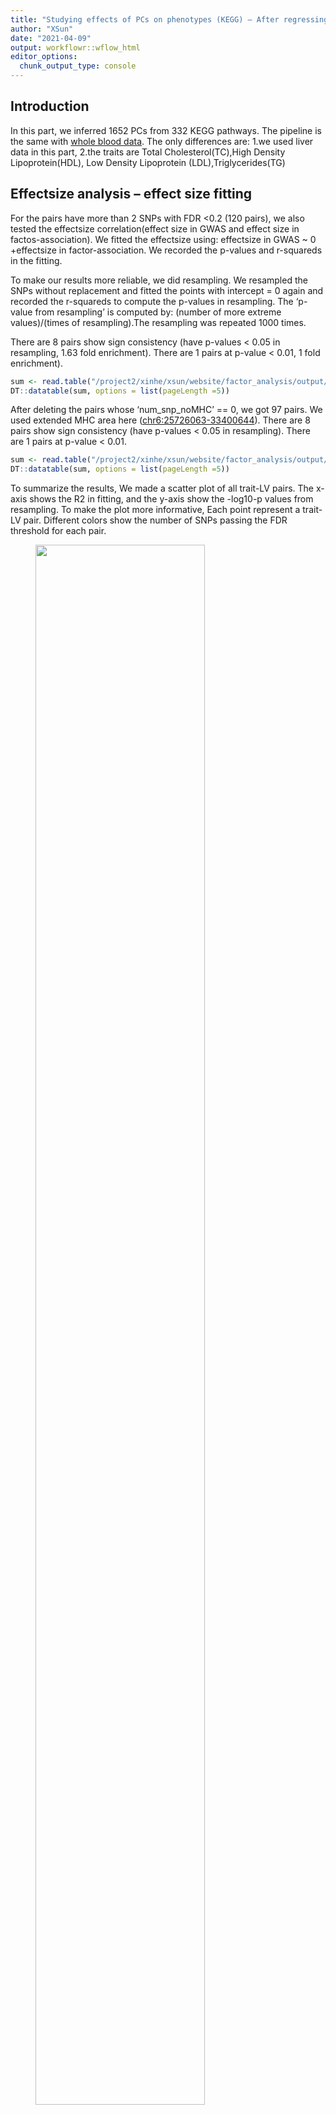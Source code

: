 ```yaml
---
title: "Studying effects of PCs on phenotypes (KEGG) – After regressing out 5 GTEx PEER factors, 'AND' LD Clumping, liver eQTLs "
author: "XSun"
date: "2021-04-09"
output: workflowr::wflow_html
editor_options:
  chunk_output_type: console
---
```


## Introduction 

In this part, we inferred 1652 PCs from 332 KEGG pathways. The pipeline is the same with [whole blood data](https://xsun1229.github.io/factor_analysis/kegg_pcs_factor_traits_regress_5_d500d.html). The only differences are: 1.we used liver data in this part, 2.the traits are Total Cholesterol(TC),High Density Lipoprotein(HDL), Low Density Lipoprotein (LDL),Triglycerides(TG)


## **Effectsize analysis -- effect size fitting**

For the pairs have more than 2 SNPs with FDR <0.2 (120 pairs), we also tested the effectsize correlation(effect size in GWAS and effect size in factos-association). We fitted the effectsize using: effectsize in GWAS ~ 0 +effectsize in factor-association. We recorded the p-values and r-squareds in the fitting.

To make our results more reliable, we did resampling. We resampled the SNPs without replacement and fitted the points with intercept = 0 again and recorded the r-squareds to compute the p-values in resampling. The 'p-value from resampling' is computed by: (number of more extreme values)/(times of resampling).The resampling was repeated 1000 times.

There are 8 pairs show sign consistency (have p-values < 0.05 in resampling, 1.63 fold enrichment). There are 1 pairs at p-value < 0.01, 1 fold enrichment). 


```r
sum <- read.table("/project2/xinhe/xsun/website/factor_analysis/output/simple_sum_pcs_reg_5_d500d_kegg_reg_5_d500d_liver.txt", header = T)
DT::datatable(sum, options = list(pageLength =5))
```

After deleting the pairs whose 'num_snp_noMHC' == 0, we got 97 pairs. We used extended MHC area here ([chr6:25726063-33400644](https://www.nature.com/articles/nrg1489)). There are 8 pairs show sign consistency (have p-values < 0.05 in resampling). There are 1 pairs at p-value < 0.01. 

```r
sum <- read.table("/project2/xinhe/xsun/website/factor_analysis/output/simple_sum_noMHC_pcs_reg_5_extend_d500d_kegg_reg_5_d500d_liver.txt", header = T)
DT::datatable(sum, options = list(pageLength =5))
```


To summarize the results, We made a scatter plot of all trait-LV pairs. The x-axis shows the R2 in fitting, and the y-axis show the -log10-p values from resampling. To make the plot more informative, Each point represent a trait-LV pair. Different colors show the number of SNPs passing the FDR threshold for each pair.



<figure class="half">
    <img src="https://github.com/xsun1229/factor_analysis/raw/master/output/effectsizesum_0.2_kegg_reg_5_d500d_liver.jpeg" width="80%">
</figure>


## **Detailed results for HDL **

HDL has 5 factors have p-value < 0.05 in resampling. The table below shows the SNP details. We deleted the pairs that only have SNPs in MHC area.

We found 3 SNPs drive different pathways:

```r
chr11_49317519_T_C_b38 : row 1,8,14
chr11_48526997_G_T_b38 : row 3,9,11,15
chr11_50136924_G_T_b38 : row 4,10,12,16
```

```r
sum <- read.csv("/project2/xinhe/xsun/website/factor_analysis/output/common_snp_detail_HDL_kegg_reg_5_d500d_liver.csv", header = T, fill=T)
DT::datatable(sum, options = list(pageLength =5))
```

There are 5 pathways in this table: 

[1] "Butanoate metabolism"         

[2] "Non-small cell lung cancer"   [Abnormal triglyceride (TG) and high-density lipoprotein cholesterol (HDL-C) levels showed statistically significant coexistence with NSCLC compared with controls](https://www.ncbi.nlm.nih.gov/pmc/articles/PMC6284307/)

[3] "Porphyrin and chlorophyll metabolism"

[4] "Protein export"                      

[5] "Type II diabetes mellitus" [Low levels of HDL cholesterol are consistently associated with increased risk of type 2 diabetes in epidemiological studies (1,2). Therefore plasma HDL cholesterol increasing has been suggested as a novel therapeutic option to reduce risk of type 2 diabetes](https://diabetes.diabetesjournals.org/content/64/9/3328)

```r
load("/project2/xinhe/xsun/website/factor_analysis/output/info_table_annot_pval_kegg_pc_reg_5_liver_HDL.rdata")

DT::datatable(final_full, options = list(pageLength =5))
```

For the pair have relatively more SNPs, we made effectsize plots.

<figure class="half">
    <img src="https://github.com/xsun1229/factor_analysis/raw/master/output/effectsize_pwy103_pc4_HDL_pval5e8_kegg_reg_5_d500d_liver.jpeg" width="80%">
</figure>


